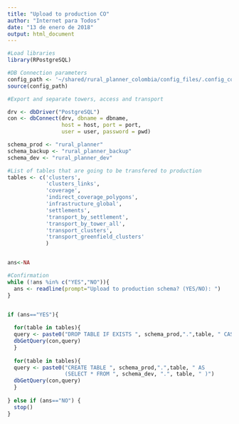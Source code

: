 ```yaml
---
title: "Upload to production CO"
author: "Internet para Todos"
date: "13 de enero de 2018"
output: html_document
---
```


```r
#Load libraries
library(RPostgreSQL)

```

```r
#DB Connection parameters
config_path <- '~/shared/rural_planner_colombia/config_files/.config_co'
source(config_path)
```

```r
#Export and separate towers, access and transport

drv <- dbDriver("PostgreSQL")
con <- dbConnect(drv, dbname = dbname,
                 host = host, port = port,
                 user = user, password = pwd) 

schema_prod <- "rural_planner"
schema_backup <- "rural_planner_backup"
schema_dev <- "rural_planner_dev"

#List of tables that are going to be transfered to production
tables <- c('clusters',
            'clusters_links',
            'coverage',
            'indirect_coverage_polygons',
            'infrastructure_global',
            'settlements',
            'transport_by_settlement',
            'transport_by_tower_all',
            'transport_clusters',
            'transport_greenfield_clusters'
            )


ans<-NA

#Confirmation 
while (!ans %in% c("YES","NO")){
  ans <- readline(prompt="Upload to production schema? (YES/NO): ")
}


if (ans=="YES"){
  
  for(table in tables){
  query <- paste0("DROP TABLE IF EXISTS ", schema_prod,".",table, " CASCADE")
  dbGetQuery(con,query)
  }
  
  for(table in tables){
  query <- paste0("CREATE TABLE ", schema_prod,".",table, " AS 
                  (SELECT * FROM ", schema_dev, ".", table, " )")
  dbGetQuery(con,query)
  }
  
} else if (ans=="NO") {
  stop()
} 


```
